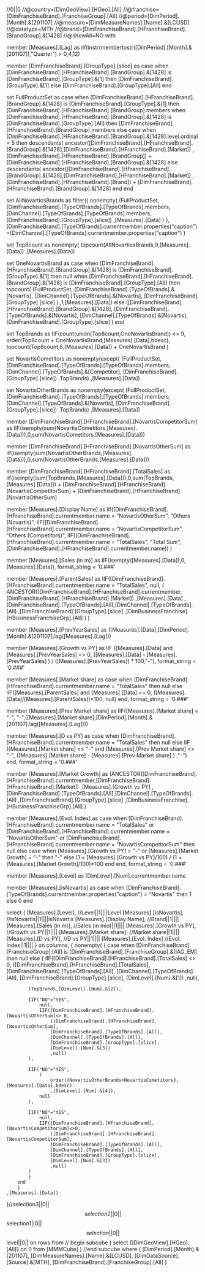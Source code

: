 //0||0
//@country=[DimGeoView].[HGeo].[All]
//@franchise=[DimFranchiseBrand].[FranchiseGroup].[All]
//@period=[DimPeriod].[Month].&[201107]
//@measure=[DimMeasureNames].[Name].&[LCUSD]
//@datatype=MTH
//@brand=[DimFranchiseBrand].[HFranchiseBrand].[BrandGroup].&[1428]
//@showAll=NO
with

member [Measures].[Lag] as
	iif(instr(membertostr([DimPeriod].[Month].&[201107]),"Quarter") > 0,4,12)

member [DimFranchiseBrand].[GroupType].[slice] as
	case when [DimFranchiseBrand].[HFranchiseBrand].[BrandGroup].&[1428] is [DimFranchiseBrand].[GroupType].&[1] then
			[DimFranchiseBrand].[GroupType].&[1]
		else [DimFranchiseBrand].[GroupType].[All] end

set FullProductSet as
	case when [DimFranchiseBrand].[HFranchiseBrand].[BrandGroup].&[1428] is [DimFranchiseBrand].[GroupType].&[1] then
			[DimFranchiseBrand].[HFranchiseBrand].[BrandGroup].members
		when [DimFranchiseBrand].[HFranchiseBrand].[BrandGroup].&[1428] is [DimFranchiseBrand].[GroupType].[All] then
			[DimFranchiseBrand].[HFranchiseBrand].[BrandGroup].members
		else 
			case when [DimFranchiseBrand].[HFranchiseBrand].[BrandGroup].&[1428].level.ordinal = 5
			then descendants(
				ancestor([DimFranchiseBrand].[HFranchiseBrand].[BrandGroup].&[1428],[DimFranchiseBrand].[HFranchiseBrand].[Market])
				,[DimFranchiseBrand].[HFranchiseBrand].[BrandGroup]) + [DimFranchiseBrand].[HFranchiseBrand].[BrandGroup].&[1428]
			else
				descendants(
				ancestor([DimFranchiseBrand].[HFranchiseBrand].[BrandGroup].&[1428],[DimFranchiseBrand].[HFranchiseBrand].[Market])
				,[DimFranchiseBrand].[HFranchiseBrand].[Brand]) + [DimFranchiseBrand].[HFranchiseBrand].[BrandGroup].&[1428]
			end
		end

set AllNovarticsBrands as
	filter({
		nonempty(
			(FullProductSet,
			[DimFranchiseBrand].[TypeOfBrands].[TypeOfBrands].members,
			[DimChannel].[TypeOfBrands].[TypeOfBrands].members,
			[DimFranchiseBrand].[GroupType].[slice])
			,[Measures].[Data]
		)
		},
		[DimFranchiseBrand].[TypeOfBrands].currentmember.properties("caption")
			=[DimChannel].[TypeOfBrands].currentmember.properties("caption")
	)

set Top8count as
	nonempty(
		topcount(AllNovarticsBrands,9,[Measures].[Data])
	,[Measures].[Data])

set OneNovartisBrand as
	case when [DimFranchiseBrand].[HFranchiseBrand].[BrandGroup].&[1428] is [DimFranchiseBrand].[GroupType].&[1] then
		null
	when [DimFranchiseBrand].[HFranchiseBrand].[BrandGroup].&[1428] is [DimFranchiseBrand].[GroupType].[All] then
		topcount(
			(FullProductSet,
			[DimFranchiseBrand].[TypeOfBrands].&[Novartis],
			[DimChannel].[TypeOfBrands].&[Novartis],
			[DimFranchiseBrand].[GroupType].[slice]
			)
			,1,[Measures].[Data])
	else 
		([DimFranchiseBrand].[HFranchiseBrand].[BrandGroup].&[1428],
			[DimFranchiseBrand].[TypeOfBrands].&[Novartis],
			[DimChannel].[TypeOfBrands].&[Novartis],
			[DimFranchiseBrand].[GroupType].[slice]
		)
	end

set TopBrands as
	IIF(count(union(Top8count,OneNovartisBrand)) <= 9,
		order(Top8count + OneNovartisBrand,[Measures].[Data],bdesc),
		topcount(Top8count,8,[Measures].[Data]) + OneNovartisBrand
		)

set NovartisCometitors as
		nonempty(except(
			(FullProductSet,
			[DimFranchiseBrand].[TypeOfBrands].[TypeOfBrands].members,
			[DimChannel].[TypeOfBrands].&[Competitor],
			[DimFranchiseBrand].[GroupType].[slice])
			,TopBrands)
		,[Measures].[Data])
	
set NovartisOtherBrands as
		nonempty(except(
			(FullProductSet,
				[DimFranchiseBrand].[TypeOfBrands].[TypeOfBrands].members,
				[DimChannel].[TypeOfBrands].&[Novartis],
				[DimFranchiseBrand].[GroupType].[slice])
			,TopBrands) 
		,[Measures].[Data])

member [DimFranchiseBrand].[HFranchiseBrand].[NovartisCompetitorSum] as
	IIF(isempty(sum(NovartisCometitors,[Measures].[Data])),0,sum(NovartisCometitors,[Measures].[Data]))

member [DimFranchiseBrand].[HFranchiseBrand].[NovartisOtherSum] as
	iif(isempty(sum(NovartisOtherBrands,[Measures].[Data])),0,sum(NovartisOtherBrands,[Measures].[Data]))
	
member [DimFranchiseBrand].[HFranchiseBrand].[TotalSales] as
	iif(isempty(sum(TopBrands,[Measures].[Data])),0,sum(TopBrands,[Measures].[Data]))
		+ [DimFranchiseBrand].[HFranchiseBrand].[NovartisCompetitorSum]
		+ [DimFranchiseBrand].[HFranchiseBrand].[NovartisOtherSum]

member [Measures].[Display Name] as
	iif([DimFranchiseBrand].[HFranchiseBrand].currentmember.name = "NovartisOtherSum", "Others (Novartis)",
		IIF([DimFranchiseBrand].[HFranchiseBrand].currentmember.name = "NovartisCompetitorSum",
			"Others (Competitors)",
				IIF([DimFranchiseBrand].[HFranchiseBrand].currentmember.name = "TotalSales",
				"Total Sum",
			[DimFranchiseBrand].[HFranchiseBrand].currentmember.name))
	)

member [Measures].[Sales (in m)] as
IIF(isempty([Measures].[Data]),0,[Measures].[Data]), format_string = '0.###'

member [Measures].[ParentSales] as
	IIF([DimFranchiseBrand].[HFranchiseBrand].currentmember.name = "TotalSales",
		null,
		(
		ANCESTOR([DimFranchiseBrand].[HFranchiseBrand].currentmember,[DimFranchiseBrand].[HFranchiseBrand].[Market])
		,[Measures].[Data]
		,[DimFranchiseBrand].[TypeOfBrands].[All],[DimChannel].[TypeOfBrands].[All]
		,[DimFranchiseBrand].[GroupType].[slice]
		,[DimBusinessFranchise].[HBusinessFranchiseGrp].[All]
		)
	)

member [Measures].[PrevYearSales] as
	([Measures].[Data],[DimPeriod].[Month].&[201107].lag([Measures].[Lag]))

member [Measures].[Growth vs PY] as
IIF ([Measures].[Data]  and [Measures].[PrevYearSales] <> 0, 
	([Measures].[Data] - [Measures].[PrevYearSales] ) 
	/ ([Measures].[PrevYearSales]) * 100,"-"), format_string = '0.###'

member [Measures].[Market share] as
	case when [DimFranchiseBrand].[HFranchiseBrand].currentmember.name = "TotalSales" then
		null
	else
	IIF([Measures].[ParentSales] and [Measures].[Data] <> 0, 
	([Measures].[Data]/[Measures].[ParentSales])*100, null)
	end, format_string = '0.###'

member [Measures].[Prev Market share] as
	IIF([Measures].[Market share] = "-",
		"-",([Measures].[Market share],[DimPeriod].[Month].&[201107].lag([Measures].[Lag])))

member [Measures].[D vs PY] as
	case when [DimFranchiseBrand].[HFranchiseBrand].currentmember.name = "TotalSales" then
		null
	else
	IIF ([Measures].[Market share] <> "-" and [Measures].[Prev Market share] <> "-", 
		([Measures].[Market share] - [Measures].[Prev Market share] ) ,"-")
	end, format_string = '0.###'

member [Measures].[Market Growth] as
	(ANCESTOR([DimFranchiseBrand].[HFranchiseBrand].currentmember,[DimFranchiseBrand].[HFranchiseBrand].[Market])
	,[Measures].[Growth vs PY]
	,[DimFranchiseBrand].[TypeOfBrands].[All],[DimChannel].[TypeOfBrands].[All]
	,[DimFranchiseBrand].[GroupType].[slice]
	,[DimBusinessFranchise].[HBusinessFranchiseGrp].[All]
	)


member [Measures].[Evol. Index] as
	case when [DimFranchiseBrand].[HFranchiseBrand].currentmember.name = "TotalSales" 
		or [DimFranchiseBrand].[HFranchiseBrand].currentmember.name = "NovartisOtherSum"
		or [DimFranchiseBrand].[HFranchiseBrand].currentmember.name = "NovartisCompetitorSum"
	then
		null
	else
		case when [Measures].[Growth vs PY] = "-" or [Measures].[Market Growth] = "-"
		then "-"
		else (1 + [Measures].[Growth vs PY]/100) / (1 + [Measures].[Market Growth]/100)*100 end
	end, format_string = '0.###'

member [Measures].[Level] as
[DimLevel].[Num].currentmember.name

member [Measures].[isNovartis] as 
	case when [DimFranchiseBrand].[TypeOfBrands].currentmember.properties("caption") = "Novartis" then 
		1 
	else 0
	end

select 
{
	[Measures].[Level],			//Level||1||||Level
	[Measures].[isNovartis],	//isNovartis||1||||isNovartis
	[Measures].[Display Name],	//Brand||1||||
	[Measures].[Sales (in m)],	//Sales (in mio)||1||||
	[Measures].[Growth vs PY],	//Growth vs PY||1||||
	[Measures].[Market share],	//Market share||1||||
	[Measures].[D vs PY],		//D vs PY||1||||
	[Measures].[Evol. Index]	//Evol. Index||1||||
} on columns,
{
	nonempty(
		{
		case when [DimFranchiseBrand].[FranchiseGroup].[All] is [DimFranchiseBrand].[FranchiseGroup].&[IAG_EM]
		then null
		else
			{
			IIF([DimFranchiseBrand].[HFranchiseBrand].[TotalSales] <> 0,
				([DimFranchiseBrand].[HFranchiseBrand].[TotalSales],
				[DimFranchiseBrand].[TypeOfBrands].[All],
				[DimChannel].[TypeOfBrands].[All],
				[DimFranchiseBrand].[GroupType].[slice],
				[DimLevel].[Num].&[1])
				,null),
			
			(TopBrands,[DimLevel].[Num].&[2]),
			
			IIF("NO"="YES", 
				null,
				IIF([DimFranchiseBrand].[HFranchiseBrand].[NovartisOtherSum]<> 0,
					([DimFranchiseBrand].[HFranchiseBrand].[NovartisOtherSum],
					[DimFranchiseBrand].[TypeOfBrands].[All],
					[DimChannel].[TypeOfBrands].[All],
					[DimFranchiseBrand].[GroupType].[slice],
					[DimLevel].[Num].&[3])
					,null)
			),
			
			IIF("NO"="YES",
				(
					order({NovartisOtherBrands+NovartisCometitors},[Measures].[Data],bdesc)
					,[DimLevel].[Num].&[4]),
				null
			),
			
			IIF("NO"="YES", 
				null,
				IIF([DimFranchiseBrand].[HFranchiseBrand].[NovartisCompetitorSum]<>0,
					([DimFranchiseBrand].[HFranchiseBrand].[NovartisCompetitorSum],
					[DimFranchiseBrand].[TypeOfBrands].[All],
					[DimChannel].[TypeOfBrands].[All],
					[DimFranchiseBrand].[GroupType].[slice],
					[DimLevel].[Num].&[3])
					,null)
			)
			}
		end
		}
	,[Measures].[Data])

}//selection3||0||$$selection2||0||$$selection1||0||$$selection||0||$$level||0||
on rows
from 
// begin subcube
(
	select 
		{[DimGeoView].[HGeo].[All]} on 0
	from [MMMCube]
)
//end subcube
where (
		[DimPeriod].[Month].&[201107],
		[DimMeasureNames].[Name].&[LCUSD],
		[DimDataSource].[Source].&[MTH],
		[DimFranchiseBrand].[FranchiseGroup].[All]
	)	
